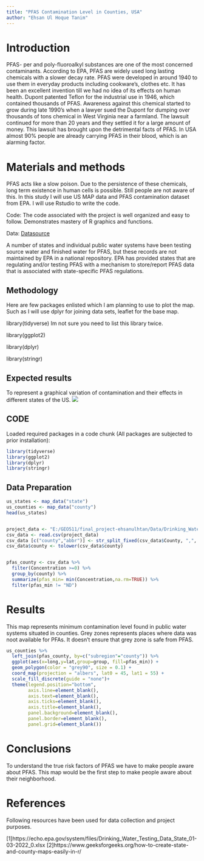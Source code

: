 ```yaml
---
title: "PFAS Contamination Level in Counties, USA"
author: "Ehsan Ul Hoque Tanim"
---
```


# Introduction

PFAS- per and poly-fluoroalkyl substances are one of the most concerned contaminants. According to EPA, PFAS are widely used long lasting chemicals with a slower decay rate. PFAS were developed in around 1940 to use them in everyday products including cookware’s, clothes etc. It has been an excellent invention till we had no idea of its effects on human health. Dupont patented Teflon for the industrial use in 1946, which contained thousands of PFAS. Awareness against this chemical started to grow during late 1990’s when a lawyer sued the Dupont for dumping over thousands of tons chemical in West Virginia near a farmland. The lawsuit continued for more than 20 years and they settled it for a large amount of money. This lawsuit has brought upon the detrimental facts of PFAS. In USA almost 90% people are already carrying PFAS in their blood, which is an alarming factor.

# Materials and methods

PFAS acts like a slow poison. Due to the persistence of these chemicals, long term existence in human cells is possible. Still people are not aware of this.  In this study I will use US MAP data and PFAS contamination dataset from EPA. I will use Rstudio to write the code.

Code: The code associated with the project is well organized and easy to follow. Demonstrates mastery of R graphics and functions.

Data: [Datasource](https://echo.epa.gov/system/files/Drinking_Water_Testing_Data_State_01-03-2022_0.xlsx)

A number of states and individual public water systems have been testing source water and finished water for PFAS, but these records are not maintained by EPA in a national repository. EPA has provided states that are regulating and/or testing PFAS with a mechanism to store/report PFAS data that is associated with state-specific PFAS regulations.

## Methodology

Here are few packages enlisted which I am planning to use to plot the map. Such as I will use dplyr for joining data sets, leaflet for the base map. 

library(tidyverse)  Im not sure you need to list this library twice.

library(ggplot2)

library(dplyr)

library(stringr)



## Expected results
To represent a graphical variation of contamination and their effects in different states of the US.
![](https://i0.wp.com/pfasproject.com/wp-content/uploads/2020/04/Joint_EWG_SSEHRI_map1-1.png?resize=816%2C9999&ssl=1)




## CODE

Loaded required packages in a code chunk (All packages are subjected to prior installation):

```r
library(tidyverse) 
library(ggplot2)
library(dplyr)
library(stringr)
```

## Data Preparation
```r
us_states <- map_data("state")
us_counties <- map_data("county")
head(us_states)


project_data <- "E:/GEO511/final_project-ehsanulhtan/Data/Drinking_Water_Testing_Data_PFAS Map.csv" Code is based on specific file path maybe edit to make it mroe general use? 
csv_data <- read.csv(project_data) 
csv_data [c("county","abbr")] <- str_split_fixed(csv_data$County, ",", 2)
csv_data$county <- tolower(csv_data$county)


pfas_county <- csv_data %>% 
  filter(Concentration >=0) %>%
  group_by(county) %>%
  summarize(pfas_min= min(Concentration,na.rm=TRUE)) %>%
  filter(pfas_min != "ND")
```

# Results

This map represents minimum contamination level found in public water systems situated in counties. Grey zones represents places where data was noot available for PFAs. It doesn't ensure that grey zone is safe from PFAS. 

```r
us_counties %>% 
  left_join(pfas_county, by=c("subregion"="county")) %>% 
  ggplot(aes(x=long,y=lat,group=group, fill=pfas_min)) +
  geom_polygon(color = "grey90", size = 0.1) +
  coord_map(projection = "albers", lat0 = 45, lat1 = 55) +
  scale_fill_discrete(guide = "none")+
  theme(legend.position="bottom",
        axis.line=element_blank(),
        axis.text=element_blank(),
        axis.ticks=element_blank(),
        axis.title=element_blank(),
        panel.background=element_blank(),
        panel.border=element_blank(),
        panel.grid=element_blank())
```


# Conclusions

To understand the true risk factors of PFAS we have to make people aware about PFAS. This map would be the first step to make people aware about their neighborhood. 

# References

Following resources have been used for data collection and project purposes.

[1]https://echo.epa.gov/system/files/Drinking_Water_Testing_Data_State_01-03-2022_0.xlsx
[2]https://www.geeksforgeeks.org/how-to-create-state-and-county-maps-easily-in-r/


